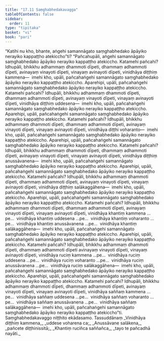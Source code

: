 ```yaml
---
title: "17.11 Saṃghabhedakavagga"
tableOfContents: false
sidebar:
  order: 11
type: "tipitaka"
basket: "vi"
book: "pari"
---
```



<DynamicBreadcrumb />

<Division number="459" book="pari" e="ch" v="5" p="350">

<Paragraph number="2139" book="pari">
“Katihi nu kho, bhante, aṅgehi samannāgato saṃghabhedako āpāyiko nerayiko kappaṭṭho atekiccho”ti?
</Paragraph>

<Paragraph number="2140" book="pari">
“Pañcahupāli, aṅgehi samannāgato saṃghabhedako āpāyiko nerayiko kappaṭṭho atekiccho. Katamehi pañcahi? Idhupāli, bhikkhu adhammaṃ dhammoti dīpeti, dhammaṃ adhammoti dīpeti, avinayaṃ vinayoti dīpeti, vinayaṃ avinayoti dīpeti, vinidhāya diṭṭhiṃ kammena—  imehi kho, upāli, pañcahaṅgehi samannāgato saṃghabhedako āpāyiko nerayiko kappaṭṭho atekiccho.
</Paragraph>

<Paragraph number="2141" book="pari">
Aparehipi, upāli, pañcahaṅgehi samannāgato saṃghabhedako āpāyiko nerayiko kappaṭṭho atekiccho. Katamehi pañcahi? Idhupāli, bhikkhu adhammaṃ dhammoti dīpeti, dhammaṃ adhammoti dīpeti, avinayaṃ vinayoti dīpeti, vinayaṃ avinayoti dīpeti, vinidhāya diṭṭhiṃ uddesena—  imehi kho, upāli, pañcahaṅgehi samannāgato saṃghabhedako āpāyiko nerayiko kappaṭṭho atekiccho.
</Paragraph>

<Paragraph number="2142" book="pari">
Aparehipi, upāli, pañcahaṅgehi samannāgato saṃghabhedako āpāyiko nerayiko kappaṭṭho atekiccho. Katamehi pañcahi? Idhupāli, bhikkhu adhammaṃ dhammoti dīpeti, dhammaṃ adhammoti dīpeti, avinayaṃ vinayoti dīpeti, vinayaṃ avinayoti dīpeti, vinidhāya diṭṭhi voharanto—  imehi kho, upāli, pañcahaṅgehi samannāgato saṃghabhedako āpāyiko nerayiko kappaṭṭho atekiccho.
</Paragraph>

<Paragraph number="2143" book="pari">
Aparehipi, upāli, pañcahaṅgehi samannāgato saṃghabhedako āpāyiko nerayiko kappaṭṭho atekiccho. Katamehi pañcahi? Idhupāli, bhikkhu adhammaṃ dhammoti dīpeti, dhammaṃ adhammoti dīpeti, avinayaṃ vinayoti dīpeti, vinayaṃ avinayoti dīpeti, vinidhāya diṭṭhiṃ anussāvanena—  imehi kho, upāli, pañcahaṅgehi samannāgato saṃghabhedako āpāyiko nerayiko kappaṭṭho atekiccho.
</Paragraph>

<Paragraph number="2144" book="pari">
Aparehipi, upāli, pañcahaṅgehi samannāgato saṃghabhedako āpāyiko nerayiko kappaṭṭho atekiccho. Katamehi pañcahi? Idhupāli, bhikkhu adhammaṃ dhammoti dīpeti, dhammaṃ adhammoti dīpeti, avinayaṃ vinayoti dīpeti, vinayaṃ avinayoti dīpeti, vinidhāya diṭṭhiṃ salākaggāhena—  imehi kho, upāli, pañcahaṅgehi samannāgato saṃghabhedako āpāyiko nerayiko kappaṭṭho atekiccho.
</Paragraph>

<Paragraph number="2145" book="pari">
Aparehipi, upāli, pañcahaṅgehi samannāgato saṃghabhedako āpāyiko nerayiko kappaṭṭho atekiccho. Katamehi pañcahi? Idhupāli, bhikkhu adhammaṃ dhammoti dīpeti, dhammaṃ adhammoti dīpeti, avinayaṃ vinayoti dīpeti, vinayaṃ avinayoti dīpeti, vinidhāya khantiṃ kammena …pe…  vinidhāya khantiṃ uddesena …pe…  vinidhāya khantiṃ voharanto …pe…  vinidhāya khantiṃ anussāvanena …pe…  vinidhāya khantiṃ salākaggāhena—  imehi kho, upāli, pañcahaṅgehi samannāgato saṃghabhedako āpāyiko nerayiko kappaṭṭho atekiccho.
</Paragraph>

<Paragraph number="2146" book="pari">
Aparehipi, upāli, pañcahaṅgehi samannāgato saṃghabhedako āpāyiko nerayiko kappaṭṭho atekiccho. Katamehi pañcahi? Idhupāli, bhikkhu adhammaṃ dhammoti dīpeti, dhammaṃ adhammoti dīpeti avinayaṃ vinayoti dīpeti, vinayaṃ avinayoti dīpeti, vinidhāya ruciṃ kammena …pe…  vinidhāya ruciṃ uddesena …pe…  vinidhāya ruciṃ voharanto …pe…  vinidhāya ruciṃ anussāvanena …pe…  vinidhāya ruciṃ salākaggāhena—  imehi kho, upāli, pañcahaṅgehi samannāgato saṃghabhedako āpāyiko nerayiko kappaṭṭho atekiccho.
</Paragraph>

<Paragraph number="2147" book="pari">
Aparehipi, upāli, pañcahaṅgehi samannāgato saṃghabhedako āpāyiko nerayiko kappaṭṭho atekiccho. Katamehi pañcahi? Idhupāli, bhikkhu adhammaṃ dhammoti dīpeti, dhammaṃ adhammoti dīpeti, avinayaṃ vinayoti dīpeti, vinayaṃ avinayoti dīpeti, vinidhāya saññaṃ kammena …pe…  vinidhāya saññaṃ uddesena …pe…  vinidhāya saññaṃ voharanto …pe…  vinidhāya saññaṃ anussāvanena …pe…  vinidhāya saññaṃ salākaggāhena—  imehi kho, upāli, pañcahaṅgehi samannāgato saṃghabhedako āpāyiko nerayiko kappaṭṭho atekiccho”ti.

</Paragraph>
</Division>

<Paragraph number="2148" type="center" book="pari">
Saṃghabhedakavaggo niṭṭhito ekādasamo.



</Paragraph>

<Paragraph number="2149" type="center" book="pari">
Tassuddānaṃ


</Paragraph>

<Paragraph number="2150" type="verses" book="pari">
_Vinidhāya diṭṭhiṃ kammena,_  
_uddese voharena ca;_  
_Anussāvane salākena,_  
_pañcete diṭṭhinissitā;_  
_Khantiṃ ruciñca saññañca,_  
_tayo te pañcadhā nayāti._
</Paragraph>